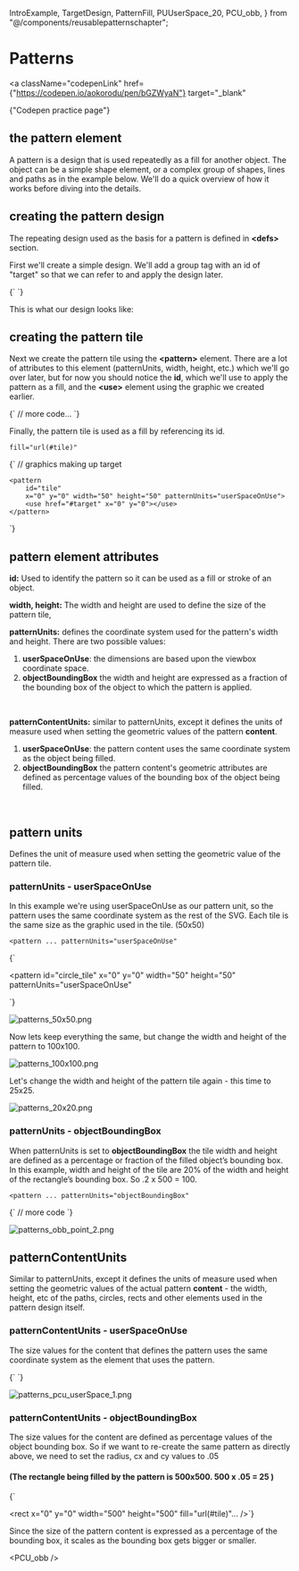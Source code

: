   IntroExample,
  TargetDesign,
  PatternFill,
  PUUserSpace_20,
  PCU_obb,
} from "@/components/reusablepatternschapter";

# Patterns

<a
  className="codepenLink"
  href={"https://codepen.io/aokorodu/pen/bGZWyaN"}
  target="_blank"
>
  {"Codepen practice page"}
</a>

## the pattern element

A pattern is a design that is used repeatedly as a fill for another object. The object can be a simple shape element, or a complex group of shapes, lines and paths as in the example below. We'll do a quick overview of how it works before diving into the details.

<IntroExample />

## creating the pattern design

The repeating design used as the basis for a pattern is defined in **\<defs\>** section.

First we'll create a simple design. We'll add a group tag with an id of "target" so that we can refer to and apply the design later.

<Blocks>
  {`<defs>
  <g id="target" stroke="black" fill="none">
    <rect x="0" y="0" width="50" height="50" />
    <circle cx="25" cy="25" r="25" />
    <circle cx="25" cy="25" r="20" />
    <circle cx="25" cy="25" r="15" />
    <circle cx="25" cy="25"r="10"
      fill="black"
      fill-opacity=".2"
      stroke="black"
    />
  </g>
</defs>`}
</Blocks>

This is what our design looks like:

<TargetDesign />

## creating the pattern tile

Next we create the pattern tile using the **\<pattern\>** element. There are a lot of attributes to this element (patternUnits, width, height, etc.) which we'll go over later, but for now you should notice the **id**, which we'll use to apply the pattern as a fill, and the **\<use\>** element using the graphic we created earlier.

<Blocks>
  {`<defs>
  <g id="target" stroke="black" fill="none">
    // more code...
  </g>
  <pattern 
    id="tile" 
    x="0" y="0" 
    width="50" height="50" 
    patternUnits="userSpaceOnUse">
        <use href="#target" x="0" y="0" />
</pattern>
</defs>`}
</Blocks>

Finally, the pattern tile is used as a fill by referencing its id.

```
fill="url(#tile)"
```

<Blocks>
  {`<defs>
    <g id="target" stroke="black" fill="none">
        // graphics making up target
    </g>

    <pattern
        id="tile"
        x="0" y="0" width="50" height="50" patternUnits="userSpaceOnUse">
        <use href="#target" x="0" y="0"></use>
    </pattern>

</defs>

<rect x="0" y="0" 
    width="500" height="300" 
    fill="url(#tile)">
</rect>`}
</Blocks>

<PatternFill />

## pattern element attributes

**id:** Used to identify the pattern so it can be used as a fill or stroke of an object.

**width, height:** The width and height are used to define the size of the pattern tile,

**patternUnits:** defines the coordinate system used for the pattern's width and height. There are two possible values:

1. **userSpaceOnUse**: the dimensions are based upon the viewbox coordinate space.
1. **objectBoundingBox** the width and height are expressed as a fraction of the bounding box of the object to which the pattern is applied.

<br />

**patternContentUnits:** similar to patternUnits, except it defines the units of measure used when setting the geometric values of the pattern **content**.

1. **userSpaceOnUse**: the pattern content uses the same coordinate system as the object being filled.
1. **objectBoundingBox** the pattern content's geometric attributes are defined as percentage values of the bounding box of the object being filled.

<br />

## pattern units

Defines the unit of measure used when setting the geometric value of the pattern tile.

### patternUnits - userSpaceOnUse

In this example we're using userSpaceOnUse as our pattern unit, so the pattern uses the same coordinate system as the rest of the SVG. Each tile is the same size as the graphic used in the tile. (50x50)

```
<pattern ... patternUnits="userSpaceOnUse"
```

<Blocks>
  {`<circle id="circle_design" 
    cx="25" cy="25" r="25" 
    stroke="grey" fill="#eaeaea" />

<pattern
  id="circle_tile"
  x="0"
  y="0"
  width="50"
  height="50"
  patternUnits="userSpaceOnUse"
>
  <use href="#circle_design" x="0" y="0"></use>
</pattern>

<rect x="0" y="0" width="600" height="300" fill="url(#circle_tile)">
</rect>`}
</Blocks>

![patterns_50x50.png](patterns_50x50.png)

Now lets keep everything the same, but change the width and height of the pattern to 100x100.

![patterns_100x100.png](patterns_100x100.png)

Let's change the width and height of the pattern tile again - this time to 25x25.

![patterns_20x20.png](patterns_20x20.png)

### patternUnits - objectBoundingBox

When patternUnits is set to **objectBoundingBox** the tile width and height are defined as a percentage or fraction of the filled object’s bounding box. In this example, width and height of the tile are 20% of the width and height of the rectangle’s bounding box. So .2 x 500 = 100.

```
<pattern ... patternUnits="objectBoundingBox"
```

<Blocks>
  {`<pattern
  id="tile"
  x="0" y="0"
  width=".2" height=".2"
  patternUnits="objectBoundingBox"
>
  // more code
</pattern>`}
</Blocks>

![patterns_obb_point_2.png](patterns_obb_point_2.png)

## patternContentUnits

Similar to patternUnits, except it defines the units of measure used when setting the geometric values of the actual pattern **content** - the width, height, etc of the paths, circles, rects and other elements used in the pattern design itself.

### patternContentUnits - userSpaceOnUse

The size values for the content that defines the pattern uses the same coordinate system as the element that uses the pattern.

<Blocks>
  {`<pattern id="tile" x="0" y="0" width="50" height="50" 
    patternUnits="userSpaceOnUse"
    patternContentUnits="userSpaceOnUse">
   <circle cx="25" cy="25" r="25" ... />
</pattern>`}
</Blocks>

![patterns_pcu_userSpace_1.png](patterns_pcu_userSpace_1.png)

### patternContentUnits - objectBoundingBox

The size values for the content are defined as percentage values of the object bounding box. So if we want to re-create the same pattern as directly above, we need to set the radius, cx and cy values to .05

#### (The rectangle being filled by the pattern is 500x500. 500 x .05 = 25 )

<Blocks>
  {`<pattern id="tile" x="0" y="0" width="20" height="20" 
    patternUnits="userSpaceOnUse"
    patternContentUnits="objectBoundingBox">
   <circle cx=".05" cy=".05" r=".05" ... />
</pattern>

<rect x="0" y="0" 
    width="500" height="500" 
    fill="url(#tile)"... />`}
</Blocks>

Since the size of the pattern content is expressed as a percentage of the bounding box, it scales as the bounding box gets bigger or smaller.

<PCU_obb />
